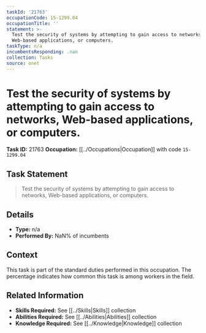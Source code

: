 ```yaml
---
taskId: '21763'
occupationCode: 15-1299.04
occupationTitle: ''
statement: >-
  Test the security of systems by attempting to gain access to networks,
  Web-based applications, or computers.
taskType: n/a
incumbentsResponding: .nan
collection: Tasks
source: onet
---
```

# Test the security of systems by attempting to gain access to networks, Web-based applications, or computers.

**Task ID:** 21763
**Occupation:** [[../Occupations|Occupation]] with code `15-1299.04`

## Task Statement

> Test the security of systems by attempting to gain access to networks, Web-based applications, or computers.

## Details

- **Type:** n/a
- **Performed By:** NaN% of incumbents

## Context

This task is part of the standard duties performed in this occupation. The percentage indicates how common this task is among workers in the field.

## Related Information

- **Skills Required:** See [[../Skills|Skills]] collection
- **Abilities Required:** See [[../Abilities|Abilities]] collection
- **Knowledge Required:** See [[../Knowledge|Knowledge]] collection
